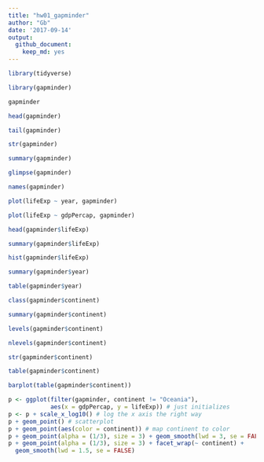 ```yaml
---
title: "hw01_gapminder"
author: "Gb"
date: '2017-09-14'
output: 
  github_document: 
    keep_md: yes
---
```

```r
library(tidyverse)
```
```r
library(gapminder)
```

```r
gapminder
```
```r
head(gapminder)
```
```r
tail(gapminder)
```
```r
str(gapminder)
```
```r
summary(gapminder)
```
```r
glimpse(gapminder)
```
```r
names(gapminder)
```
```r
plot(lifeExp ~ year, gapminder)
```
```r
plot(lifeExp ~ gdpPercap, gapminder)
```
```r
head(gapminder$lifeExp)
```
```r
summary(gapminder$lifeExp)
```
```r
hist(gapminder$lifeExp)
```
```r
summary(gapminder$year)
```
```r
table(gapminder$year)
```
```r
class(gapminder$continent)
```
```r
summary(gapminder$continent)
```
```r
levels(gapminder$continent)
```
```r
nlevels(gapminder$continent)
```
```r
str(gapminder$continent)
```
```r
table(gapminder$continent)
```
```r
barplot(table(gapminder$continent))
```
```r
p <- ggplot(filter(gapminder, continent != "Oceania"),
            aes(x = gdpPercap, y = lifeExp)) # just initializes
p <- p + scale_x_log10() # log the x axis the right way
p + geom_point() # scatterplot
p + geom_point(aes(color = continent)) # map continent to color
p + geom_point(alpha = (1/3), size = 3) + geom_smooth(lwd = 3, se = FALSE)
p + geom_point(alpha = (1/3), size = 3) + facet_wrap(~ continent) +
  geom_smooth(lwd = 1.5, se = FALSE)
```









